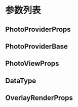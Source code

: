 # 参数列表

## PhotoProviderProps

<TsInfo src="../../src/PhotoProvider.tsx" name="PhotoProviderProps" />

## PhotoProviderBase

<TsInfo src="../../src/types.ts" name="PhotoProviderBase" />

## PhotoViewProps

<TsInfo src="../../src/PhotoView.tsx" name="PhotoViewProps" />

## DataType

<TsInfo src="../../src/types.ts" name="DataType" />

## OverlayRenderProps

<TsInfo src="../../src/types.ts" name="OverlayRenderProps" />
